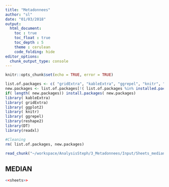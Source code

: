 ```yaml
---
title: "Metadonnees"
author: "sl"
date: "01/03/2018"
output: 
  html_document:
    toc : true
    toc_float : true
    toc_depth : 5
    theme : cerulean
    code_folding: hide
editor_options: 
  chunk_output_type: console
---
```


```r
knitr::opts_chunk$set(echo = TRUE, error = TRUE)

list.of.packages <- c( "gridExtra", "kableExtra", "ggrepel", "knitr", "DT", "readxl")
new.packages <- list.of.packages[!( list.of.packages %in% installed.packages()[,"Package"])]
if( length( new.packages)) install.packages( new.packages)
library( kableExtra)
library( gridExtra)
library( ggplot2)
library( knitr)
library( ggrepel)
library(reshape2)
library(DT)
library(readxl)

#Cleaning 
rm( list.of.packages, new.packages)
```

```r
read_chunk("~/workspace/AnalysisSteph/3_Metadonnees/Input/Sheets_median.R")
```


## MEDIAN

```r
<<sheets>>  
```


